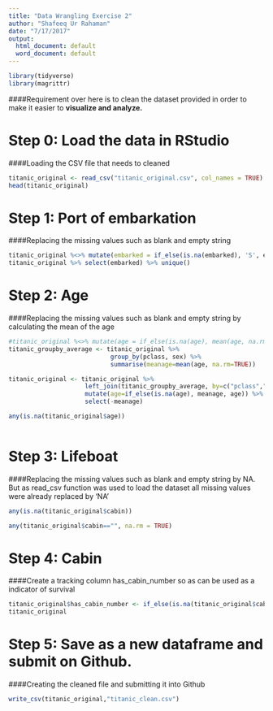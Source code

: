 ```yaml
---
title: "Data Wrangling Exercise 2"
author: "Shafeeq Ur Rahaman"
date: "7/17/2017"
output:
  html_document: default
  word_document: default
---
```

```r
library(tidyverse)
library(magrittr)
```
####Requirement over here is to clean the dataset provided in order to make it easier to **visualize and analyze.**

# Step 0: Load the data in RStudio
####Loading the CSV file that needs to cleaned
```r
titanic_original <- read_csv("titanic_original.csv", col_names = TRUE)
head(titanic_original)
```
# Step 1: Port of embarkation
####Replacing the missing values such as blank and empty string 
```r
titanic_original %<>% mutate(embarked = if_else(is.na(embarked), 'S', embarked))
titanic_original %>% select(embarked) %>% unique()
```
# Step 2: Age
####Replacing the missing values such as blank and empty string by calculating the mean of the age
```r
#titanic_original %<>% mutate(age = if_else(is.na(age), mean(age, na.rm = TRUE), age))
titanic_groupby_average <- titanic_original %>% 
                            group_by(pclass, sex) %>% 
                            summarise(meanage=mean(age, na.rm=TRUE))

titanic_original <- titanic_original %>% 
                     left_join(titanic_groupby_average, by=c("pclass","sex")) %>%
                     mutate(age=if_else(is.na(age), meanage, age)) %>% 
                     select(-meanage)

any(is.na(titanic_original$age))
  
```
# Step 3: Lifeboat
####Replacing the missing values such as blank and empty string by NA. But as read_csv function was used to load the dataset all missing values were already replaced by 'NA'
```r
any(is.na(titanic_original$cabin))

any(titanic_original$cabin=="", na.rm = TRUE)
```
# Step 4: Cabin
####Create a tracking column has_cabin_number so as can be used as a indicator of survival
```r
titanic_original$has_cabin_number <- if_else(is.na(titanic_original$cabin), 0, 1)
titanic_original
```

# Step 5: Save as a new dataframe and submit on Github.
####Creating the cleaned file and submitting it into Github
```r
write_csv(titanic_original,"titanic_clean.csv")
```




